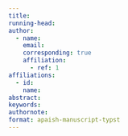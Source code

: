 ```yaml
---
title: 
running-head:
author:
  - name: 
    email: 
    corresponding: true
    affiliation:
      - ref: 1
affiliations:
  - id:
    name:
abstract:
keywords:
authornote:
format: apaish-manuscript-typst
---
```


```{=typst} 
#bibliography("bibliography.bib", title: "References", style: "apa")
```
